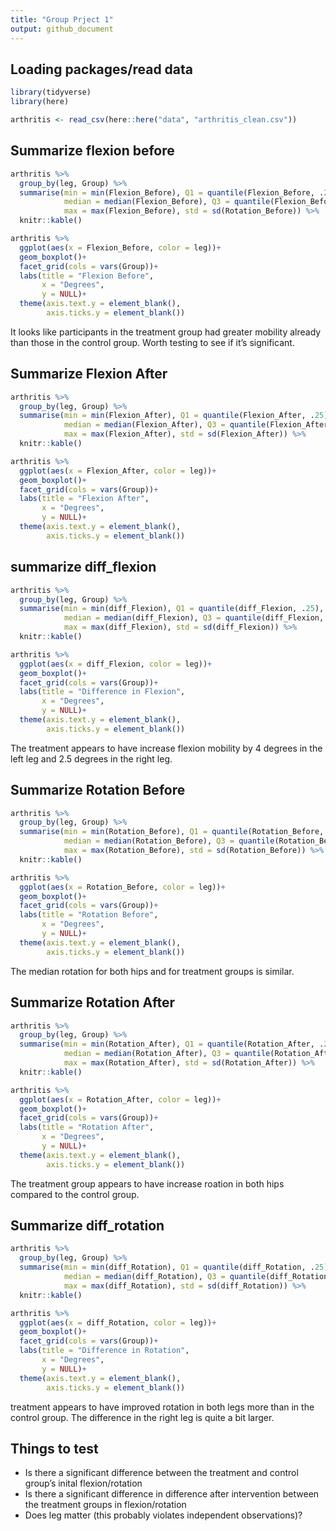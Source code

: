 ```yaml
---
title: "Group Prject 1"
output: github_document
---
```

## Loading packages/read data
```r
library(tidyverse)
library(here)

arthritis <- read_csv(here::here("data", "arthritis_clean.csv"))
```

## Summarize flexion before
```r
arthritis %>% 
  group_by(leg, Group) %>%
  summarise(min = min(Flexion_Before), Q1 = quantile(Flexion_Before, .25),
            median = median(Flexion_Before), Q3 = quantile(Flexion_Before, .75),
            max = max(Flexion_Before), std = sd(Rotation_Before)) %>% 
  knitr::kable()

arthritis %>% 
  ggplot(aes(x = Flexion_Before, color = leg))+
  geom_boxplot()+
  facet_grid(cols = vars(Group))+
  labs(title = "Flexion Before",
       x = "Degrees",
       y = NULL)+
  theme(axis.text.y = element_blank(),
        axis.ticks.y = element_blank())
```
It looks like participants in the treatment group had greater mobility already than those in the control group. Worth testing to see if it's significant.

## Summarize Flexion After
```r
arthritis %>% 
  group_by(leg, Group) %>%
  summarise(min = min(Flexion_After), Q1 = quantile(Flexion_After, .25),
            median = median(Flexion_After), Q3 = quantile(Flexion_After, .75),
            max = max(Flexion_After), std = sd(Flexion_After)) %>% 
  knitr::kable()

arthritis %>% 
  ggplot(aes(x = Flexion_After, color = leg))+
  geom_boxplot()+
  facet_grid(cols = vars(Group))+
  labs(title = "Flexion After",
       x = "Degrees",
       y = NULL)+
  theme(axis.text.y = element_blank(),
        axis.ticks.y = element_blank())
```

## summarize diff_flexion
```r
arthritis %>% 
  group_by(leg, Group) %>% 
  summarise(min = min(diff_Flexion), Q1 = quantile(diff_Flexion, .25),
            median = median(diff_Flexion), Q3 = quantile(diff_Flexion, .75),
            max = max(diff_Flexion), std = sd(diff_Flexion)) %>% 
  knitr::kable()

arthritis %>% 
  ggplot(aes(x = diff_Flexion, color = leg))+
  geom_boxplot()+
  facet_grid(cols = vars(Group))+
  labs(title = "Difference in Flexion",
       x = "Degrees",
       y = NULL)+
  theme(axis.text.y = element_blank(),
        axis.ticks.y = element_blank())
```
The treatment appears to have increase flexion mobility by 4 degrees in the left leg and 2.5 degrees in the right leg.


## Summarize Rotation Before
```r
arthritis %>% 
  group_by(leg, Group) %>% 
  summarise(min = min(Rotation_Before), Q1 = quantile(Rotation_Before, .25),
            median = median(Rotation_Before), Q3 = quantile(Rotation_Before, .75),
            max = max(Rotation_Before), std = sd(Rotation_Before)) %>% 
  knitr::kable()

arthritis %>% 
  ggplot(aes(x = Rotation_Before, color = leg))+
  geom_boxplot()+
  facet_grid(cols = vars(Group))+
  labs(title = "Rotation Before",
       x = "Degrees",
       y = NULL)+
  theme(axis.text.y = element_blank(),
        axis.ticks.y = element_blank())
```
The median rotation for both hips and for treatment groups is similar.

## Summarize Rotation After
```r
arthritis %>% 
  group_by(leg, Group) %>% 
  summarise(min = min(Rotation_After), Q1 = quantile(Rotation_After, .25),
            median = median(Rotation_After), Q3 = quantile(Rotation_After, .75),
            max = max(Rotation_After), std = sd(Rotation_After)) %>% 
  knitr::kable()

arthritis %>% 
  ggplot(aes(x = Rotation_After, color = leg))+
  geom_boxplot()+
  facet_grid(cols = vars(Group))+
  labs(title = "Rotation After",
       x = "Degrees",
       y = NULL)+
  theme(axis.text.y = element_blank(),
        axis.ticks.y = element_blank())
```
The treatment group appears to have increase roation in both hips compared to the control group.

## Summarize diff_rotation
```r
arthritis %>% 
  group_by(leg, Group) %>% 
  summarise(min = min(diff_Rotation), Q1 = quantile(diff_Rotation, .25),
            median = median(diff_Rotation), Q3 = quantile(diff_Rotation, .75),
            max = max(diff_Rotation), std = sd(diff_Rotation)) %>% 
  knitr::kable()

arthritis %>% 
  ggplot(aes(x = diff_Rotation, color = leg))+
  geom_boxplot()+
  facet_grid(cols = vars(Group))+
  labs(title = "Difference in Rotation",
       x = "Degrees",
       y = NULL)+
  theme(axis.text.y = element_blank(),
        axis.ticks.y = element_blank())
```
treatment appears to have improved rotation in both legs more than in the control group. The difference in the right leg is quite a bit larger.



## Things to test
* Is there a significant difference between the treatment and control group's inital flexion/rotation
* Is there a significant difference in difference after intervention between the treatment groups in flexion/rotation
* Does leg matter (this probably violates independent observations)?
